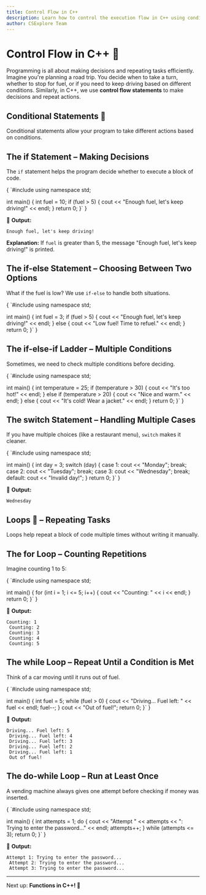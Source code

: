 ```yaml
---
title: Control Flow in C++
description: Learn how to control the execution flow in C++ using conditional statements and loops.
author: CSExplore Team
---
```


# Control Flow in C++ 🚦

Programming is all about making decisions and repeating tasks efficiently. Imagine you're planning a road trip. You decide when to take a turn, whether to stop for fuel, or if you need to keep driving based on different conditions. Similarly, in C++, we use **control flow statements** to make decisions and repeat actions.

## Conditional Statements 🌟

Conditional statements allow your program to take different actions based on conditions.

## The if Statement – Making Decisions

The `if` statement helps the program decide whether to execute a block of code.

<CodeBlock language="c">
{
`#include <iostream>
using namespace std;

int main() {
int fuel = 10;
if (fuel > 5) {
cout << "Enough fuel, let's keep driving!" << endl;
}
return 0;
}`
}

</CodeBlock>

📌 **Output:**

```
Enough fuel, let's keep driving!
```

**Explanation:** If `fuel` is greater than 5, the message "Enough fuel, let's keep driving!" is printed.

## The if-else Statement – Choosing Between Two Options

What if the fuel is low? We use `if-else` to handle both situations.

<CodeBlock language="c">
{
`#include <iostream>
using namespace std;

int main() {
int fuel = 3;
if (fuel > 5) {
cout << "Enough fuel, let's keep driving!" << endl;
} else {
cout << "Low fuel! Time to refuel." << endl;
}
return 0;
}`
}

</CodeBlock>

## The if-else-if Ladder – Multiple Conditions

Sometimes, we need to check multiple conditions before deciding.

<CodeBlock language="c">
{
`#include <iostream>
using namespace std;

int main() {
int temperature = 25;
if (temperature > 30) {
cout << "It's too hot!" << endl;
} else if (temperature > 20) {
cout << "Nice and warm." << endl;
} else {
cout << "It's cold! Wear a jacket." << endl;
}
return 0;
}`
}

</CodeBlock>

## The switch Statement – Handling Multiple Cases

If you have multiple choices (like a restaurant menu), `switch` makes it cleaner.

<CodeBlock language="c">
{
`#include <iostream>
using namespace std;

int main() {
int day = 3;
switch (day) {
case 1: cout << "Monday"; break;
case 2: cout << "Tuesday"; break;
case 3: cout << "Wednesday"; break;
default: cout << "Invalid day!";
}
return 0;
}`
}

</CodeBlock>

📌 **Output:**

```
Wednesday
```

## Loops 🔁 – Repeating Tasks

Loops help repeat a block of code multiple times without writing it manually.

## The for Loop – Counting Repetitions

Imagine counting 1 to 5:

<CodeBlock language="c">
{
`#include <iostream>
using namespace std;

int main() {
for (int i = 1; i <= 5; i++) {
cout << "Counting: " << i << endl;
}
return 0;
}`
}

</CodeBlock>

📌 **Output:**

```
Counting: 1
 Counting: 2
 Counting: 3
 Counting: 4
 Counting: 5
```

## The while Loop – Repeat Until a Condition is Met

Think of a car moving until it runs out of fuel.

<CodeBlock language="c">
{
`#include <iostream>
using namespace std;

int main() {
int fuel = 5;
while (fuel > 0) {
cout << "Driving... Fuel left: " << fuel << endl;
fuel--;
}
cout << "Out of fuel!";
return 0;
}`
}

</CodeBlock>

📌 **Output:**

```
Driving... Fuel left: 5
 Driving... Fuel left: 4
 Driving... Fuel left: 3
 Driving... Fuel left: 2
 Driving... Fuel left: 1
 Out of fuel!
```

## The do-while Loop – Run at Least Once

A vending machine always gives one attempt before checking if money was inserted.

<CodeBlock language="c">
{
`#include <iostream>
using namespace std;

int main() {
int attempts = 1;
do {
cout << "Attempt " << attempts << ": Trying to enter the password..." << endl;
attempts++;
} while (attempts <= 3);
return 0;
}`
}

</CodeBlock>

📌 **Output:**

```
Attempt 1: Trying to enter the password...
 Attempt 2: Trying to enter the password...
 Attempt 3: Trying to enter the password...
```

---

Next up: **Functions in C++! 🚀**
